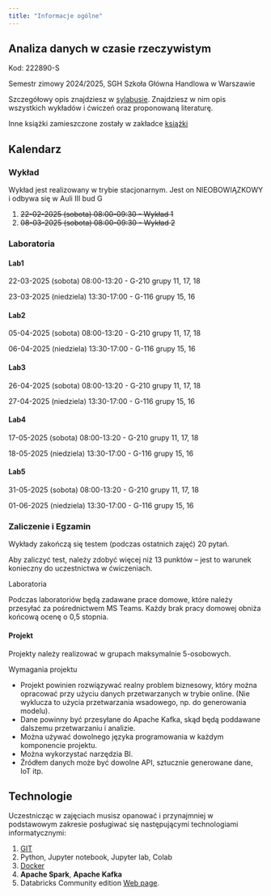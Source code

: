```yaml
---
title: "Informacje ogólne"
---
```


## Analiza danych w czasie rzeczywistym

Kod: 222890-S

Semestr zimowy 2024/2025,
SGH Szkoła Główna Handlowa w Warszawie

Szczegółowy opis znajdziesz w [sylabusie](/sylabus).
Znajdziesz w nim opis wszystkich wykładów i ćwiczeń oraz proponowaną literaturę.

Inne książki zamieszczone zostały w zakładce [książki](/ksiazki)

## Kalendarz

### Wykład

Wykład jest realizowany w trybie stacjonarnym.
Jest on NIEOBOWIĄZKOWY i odbywa się w Auli III bud G

1. <del>22-02-2025 (sobota) 08:00-09:30 - Wykład 1</del>
2. <del>08-03-2025 (sobota) 08:00-09:30 - Wykład 2</del>


### Laboratoria

#### Lab1
22-03-2025 (sobota) 08:00-13:20 - G-210 grupy 11, 17, 18

23-03-2025 (niedziela) 13:30-17:00 - G-116 grupy 15, 16 

#### Lab2
05-04-2025 (sobota) 08:00-13:20 - G-210 grupy 11, 17, 18

06-04-2025 (niedziela) 13:30-17:00 - G-116 grupy 15, 16 

#### Lab3
26-04-2025 (sobota) 08:00-13:20 - G-210 grupy 11, 17, 18

27-04-2025 (niedziela) 13:30-17:00 - G-116 grupy 15, 16 

#### Lab4
17-05-2025 (sobota) 08:00-13:20 - G-210 grupy 11, 17, 18

18-05-2025 (niedziela) 13:30-17:00 - G-116 grupy 15, 16

#### Lab5
31-05-2025 (sobota) 08:00-13:20 - G-210 grupy 11, 17, 18

01-06-2025 (niedziela) 13:30-17:00 - G-116 grupy 15, 16 

### Zaliczenie i Egzamin

Wykłady zakończą się testem (podczas ostatnich zajęć) 20 pytań. 

Aby zaliczyć test, należy zdobyć więcej niż 13 punktów – jest to warunek konieczny do uczestnictwa w ćwiczeniach.

Laboratoria

Podczas laboratoriów będą zadawane prace domowe, które należy przesyłać za pośrednictwem MS Teams.
Każdy brak pracy domowej obniża końcową ocenę o 0,5 stopnia.

#### Projekt

Projekty należy realizować w grupach maksymalnie 5-osobowych.

Wymagania projektu

- Projekt powinien rozwiązywać realny problem biznesowy, który można opracować przy użyciu danych przetwarzanych w trybie online. (Nie wyklucza to użycia przetwarzania wsadowego, np. do generowania modelu).
- Dane powinny być przesyłane do Apache Kafka, skąd będą poddawane dalszemu przetwarzaniu i analizie.
- Można używać dowolnego języka programowania w każdym komponencie projektu.
- Można wykorzystać narzędzia BI.
- Źródłem danych może być dowolne API, sztucznie generowane dane, IoT itp.

## Technologie

Uczestnicząc w zajęciach musisz opanować i przynajmniej w podstawowym zakresie posługiwać się następującymi technologiami informatycznymi:

1. [GIT](/info.html#git) 
2. Python, Jupyter notebook, Jupyter lab, Colab
3. [Docker](/info.html#docker)
4. **Apache Spark**, **Apache Kafka**
5. Databricks Community edition [Web page](https://community.cloud.databricks.com/login.html).
